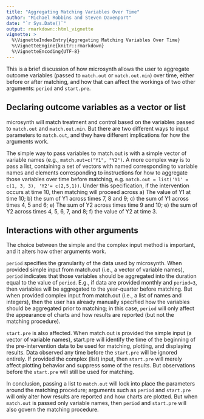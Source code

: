 ```yaml
---
title: "Aggregating Matching Variables Over Time"
author: "Michael Robbins and Steven Davenport"
date: "`r Sys.Date()`"
output: rmarkdown::html_vignette
vignette: >
  %\VignetteIndexEntry{Aggregating Matching Variables Over Time}
  %\VignetteEngine{knitr::rmarkdown}
  %\VignetteEncoding{UTF-8}
---
```


This is a brief discussion of how microsynth allows the user to aggregate
outcome variables (passed to `match.out` or `match.out.min`) over time, either
before or after matching, and how that can affect the workings of two other
arguments: `period` and `start.pre`.

## Declaring outcome variables as a vector or list

microsynth will match treatment and control based on the variables passed to
`match.out` and `match.out.min`. But there are two different ways to input
parameters to `match.out`, and they have different implications for how the
arguments work.

The simple way to pass variables to match.out is with a simple vector of
variable names (e.g., `match.out=c("Y1", "Y2")`. A more complex way is to pass a
list, containing a set of vectors with named corresponding to variable names and
elements corresponding to instructions for how to aggregate those variables over
time before matching, e.g. `match.out = list('Y1' = c(1, 3, 3), 'Y2'=
c(2,5,1))`. Under this specification, if the intervention occurs at time 10,
then matching will proceed across a) The value of Y1 at time 10; b) the sum of
Y1 across times 7, 8 and 9; c) the sum of Y1 across times 4, 5 and 6; e) The sum
of Y2 across times time 9 and 10; e) the sum of Y2 across times 4, 5, 6, 7, and
8; f) the value of Y2 at time 3.

## Interactions with other arguments

The choice between the simple and the complex input method is important, and it
alters how other arguments work.

`period` specifies the granularity of the data used by microsynth. When provided
simple input from match.out (i.e., a vector of variable names),  `period`
indicates that those variables should be aggregated into the duration equal to
the value of `period`.  E.g., if data are provided monthly and `period=3`, then
variables will be aggregated to the year-quarter before matching. But when
provided complex input from match.out (i.e., a list of names and integers), then
the user has already manually specified how the variables should be aggregated
prior to matching; in this case, `period` will only affect the appearance of
charts and how results are reported (but not the matching procedure).

`start.pre` is also affected. When match.out is provided the simple input (a
vector of variable names), start.pre will identify the time of the beginning of
the pre-intervention data to be used for matching, plotting, and displaying
results. Data observed any time before the `start.pre` will be ignored
entirely. If provided the complex (list) input, then `start.pre` will merely
affect plotting behavior and suppress some of the results. But observations
before the `start.pre` will still be used for matching.

In conclusion, passing a list to `match.out` will lock into place the parameters
around the matching procedure; arguments such as `period` and `start.pre` will
only alter how results are reported and how charts are plotted. But when
`match.out` is passed only variable names, then `period` and `start.pre` will
also govern the matching procedure.

